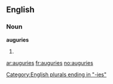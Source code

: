 ==English==

===Noun===
'''auguries'''

# {{plural of|[[augury]]}}

[[Category:English plurals ending in "-ies"]]

[[ar:auguries]]
[[fr:auguries]]
[[no:auguries]]